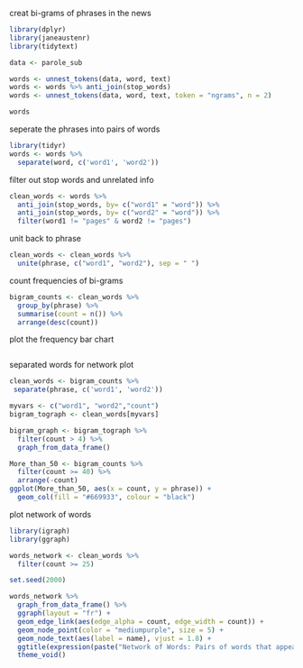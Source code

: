 creat bi-grams of phrases in the news
```r
library(dplyr)
library(janeaustenr)
library(tidytext)

data <- parole_sub

words <- unnest_tokens(data, word, text)
words <- words %>% anti_join(stop_words)
words <- unnest_tokens(data, word, text, token = "ngrams", n = 2)

words
```

seperate the phrases into pairs of words
```r
library(tidyr)
words <- words %>%
  separate(word, c('word1', 'word2'))
```

filter out stop words and unrelated info
```r
clean_words <- words %>%
  anti_join(stop_words, by= c("word1" = "word")) %>%
  anti_join(stop_words, by= c("word2" = "word")) %>%
  filter(word1 != "pages" & word2 != "pages")
```

unit back to phrase
```r
clean_words <- clean_words %>%
  unite(phrase, c("word1", "word2"), sep = " ")
```

count frequencies of bi-grams
```r
bigram_counts <- clean_words %>%
  group_by(phrase) %>%
  summarise(count = n()) %>%
  arrange(desc(count)) 
```

plot the frequency bar chart
```r

```

separated words for network plot
```r
clean_words <- bigram_counts %>%
 separate(phrase, c('word1', 'word2'))
```

```r
myvars <- c("word1", "word2","count")
bigram_tograph <- clean_words[myvars]
```

```r
bigram_graph <- bigram_tograph %>%
  filter(count > 4) %>%
  graph_from_data_frame()
```

```r
More_than_50 <- bigram_counts %>%
  filter(count >= 40) %>%
  arrange(-count) 
ggplot(More_than_50, aes(x = count, y = phrase)) +
  geom_col(fill = "#669933", colour = "black") 
```


plot network of words
```r
library(igraph)
library(ggraph)

words_network <- clean_words %>%
  filter(count >= 25) 

set.seed(2000)

words_network %>%
  graph_from_data_frame() %>%
  ggraph(layout = "fr") +
  geom_edge_link(aes(edge_alpha = count, edge_width = count)) +
  geom_node_point(color = "mediumpurple", size = 5) +
  geom_node_text(aes(label = name), vjust = 1.8) +
  ggtitle(expression(paste("Network of Words: Pairs of words that appeared together more than 25 times"))) +
  theme_void()
```






